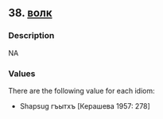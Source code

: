 ## 38. <a href =  'https://agricolamz.github.io/The_Circassian_Isoglosses_Database/38.html'>волк</a>
### Description

NA


### Values
There are the following value for each idiom:

* Shapsug гъытхъ [Керашева 1957: 278]

